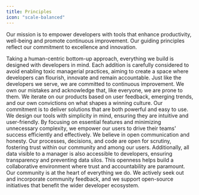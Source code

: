 ```yaml
---
title: Principles
icon: "scale-balanced"
---
```


Our mission is to empower developers with tools that enhance productivity, well-being and promote continuous improvement. Our guiding principles reflect our commitment to excellence and innovation.

<CardGroup cols={1}>
  <Card title="Developer-first" icon="brackets-curly">
    Taking a human-centric bottom-up approach, everything we build is designed
    with developers in mind. Each addition is carefully considered to avoid
    enabling toxic managerial practices, aiming to create a space where
    developers can flourish, innovate and remain accountable.
  </Card>
  <Card title="Continuous Improvement" icon="seedling">
    Just like the developers we serve, we are committed to continuous
    improvement. We own our mistakes and acknowledge that, like everyone, we are
    prone to them. We iterate on our products based on user feedback, emerging
    trends, and our own convictions on what shapes a winning culture.
  </Card>
  <Card title="Simple and effective" icon="crosshairs">
    Our commitment is to deliver solutions that are both powerful and easy to
    use. We design our tools with simplicity in mind, ensuring they are
    intuitive and user-friendly. By focusing on essential features and
    minimizing unnecessary complexity, we empower our users to drive their
    teams' success efficiently and effectively.
  </Card>
  <Card title="Transparency and Trust" icon="shield">
    We believe in open communication and honesty. Our processes, decisions, and
    code are open for scrutiny, fostering trust within our community and among
    our users. Additionally, all data visible to a manager is also accessible to
    developers, ensuring transparency and preventing data silos. This openness
    helps build a collaborative environment where trust and accountability are
    paramount.
  </Card>
  <Card title="Community-Driven" icon="users">
    Our community is at the heart of everything we do. We actively seek out and
    incorporate community feedback, and we support open-source initiatives that
    benefit the wider developer ecosystem.
  </Card>
</CardGroup>
